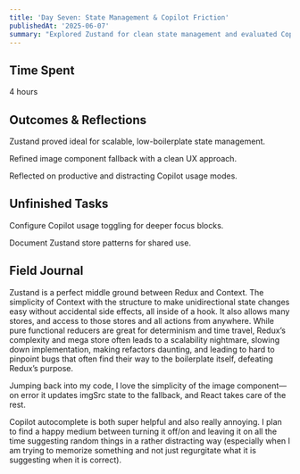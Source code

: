 ```yaml
---
title: 'Day Seven: State Management & Copilot Friction'
publishedAt: '2025-06-07'
summary: "Explored Zustand for clean state management and evaluated Copilot's role in supporting vs. obstructing deep development work."
---
```


## Time Spent

4 hours

## Outcomes & Reflections

Zustand proved ideal for scalable, low-boilerplate state management.

Refined image component fallback with a clean UX approach.

Reflected on productive and distracting Copilot usage modes.

## Unfinished Tasks

Configure Copilot usage toggling for deeper focus blocks.

Document Zustand store patterns for shared use.

## Field Journal

Zustand is a perfect middle ground between Redux and Context. The simplicity of Context with the structure to make unidirectional state changes easy without accidental side effects, all inside of a hook. It also allows many stores, and access to those stores and all actions from anywhere. While pure functional reducers are great for determinism and time travel, Redux’s complexity and mega store often leads to a scalability nightmare, slowing down implementation, making refactors daunting, and leading to hard to pinpoint bugs that often find their way to the boilerplate itself, defeating Redux’s purpose.

Jumping back into my code, I love the simplicity of the image component—on error it updates imgSrc state to the fallback, and React takes care of the rest.

Copilot autocomplete is both super helpful and also really annoying. I plan to find a happy medium between turning it off/on and leaving it on all the time suggesting random things in a rather distracting way (especially when I am trying to memorize something and not just regurgitate what it is suggesting when it is correct).
